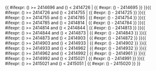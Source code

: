 <includeonly>{{ #ifexpr: ({{{1}}}) >= 2414696 and ({{{1}}}) < 2414726 | {{ #expr: ({{{1}}}) - 2414695 }} }}{{ #ifexpr: ({{{1}}}) >= 2414726 and ({{{1}}}) < 2414755 | {{ #expr: ({{{1}}}) - 2414725 }} }}{{ #ifexpr: ({{{1}}}) >= 2414755 and ({{{1}}}) < 2414785 | {{ #expr: ({{{1}}}) - 2414754 }} }}{{ #ifexpr: ({{{1}}}) >= 2414785 and ({{{1}}}) < 2414814 | {{ #expr: ({{{1}}}) - 2414784 }} }}{{ #ifexpr: ({{{1}}}) >= 2414814 and ({{{1}}}) < 2414844 | {{ #expr: ({{{1}}}) - 2414813 }} }}{{ #ifexpr: ({{{1}}}) >= 2414844 and ({{{1}}}) < 2414873 | {{ #expr: ({{{1}}}) - 2414843 }} }}{{ #ifexpr: ({{{1}}}) >= 2414873 and ({{{1}}}) < 2414903 | {{ #expr: ({{{1}}}) - 2414872 }} }}{{ #ifexpr: ({{{1}}}) >= 2414903 and ({{{1}}}) < 2414933 | {{ #expr: ({{{1}}}) - 2414902 }} }}{{ #ifexpr: ({{{1}}}) >= 2414933 and ({{{1}}}) < 2414962 | {{ #expr: ({{{1}}}) - 2414932 }} }}{{ #ifexpr: ({{{1}}}) >= 2414962 and ({{{1}}}) < 2414992 | {{ #expr: ({{{1}}}) - 2414961 }} }}{{ #ifexpr: ({{{1}}}) >= 2414992 and ({{{1}}}) < 2415021 | {{ #expr: ({{{1}}}) - 2414991 }} }}{{ #ifexpr: ({{{1}}}) >= 2415021 and ({{{1}}}) < 2415051 | {{ #expr: ({{{1}}}) - 2415020 }} }}</includeonly><noinclude>{{Chinese calendar/doc}}

[[Category:中國農曆模板|{{PAGENAME}}]]

</noinclude>